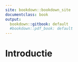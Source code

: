 ```yaml
---
site: bookdown::bookdown_site
documentclass: book
output:
  bookdown::gitbook: default
  #bookdown::pdf_book: default
---
```


# Introductie
